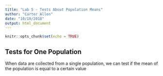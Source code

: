 ```yaml
---
title: "Lab 5 - Tests About Population Means"
author: "Carter Allen"
date: "10/10/2018"
output: html_document
---
```


```r
knitr::opts_chunk$set(echo = TRUE)
```

## Tests for One Population

When data are collected from a single population, we can test if the mean of the population is equal to a certain value 